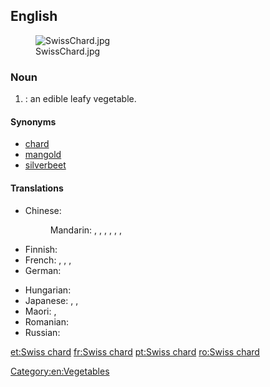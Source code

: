 ==English==
[[File:SwissChard.jpg|thumb]]

===Noun===
{{en-noun|-}}

# {{taxlink|Beta vulgaris var. cicla|species|noshow=1}}: an edible leafy vegetable.

====Synonyms====
* [[chard]]
* [[mangold]]
* [[silverbeet]]

====Translations====
{{trans-top|an edible leafy vegetable}}
* Chinese:
*: Mandarin: {{t|cmn|莙薘菜|sc=Hani}}, {{t|cmn|莙薘菜|tr=tǐngdácài|sc=Hani}}, {{t|cmn|葉用甜菜|sc=Hani}}, {{t|cmn|叶用甜菜|tr=yèyòngtiáncài|sc=Hani}}, {{t+|cmn|牛皮菜|tr=niúpícài|sc=Hani}}, {{t|cmn|豬乸菜|sc=Hani}}, {{t|cmn|猪乸菜|tr=zhūnǎcài|sc=Hani}}
* Finnish: {{t|fi|lehtimangoldi}}
* French: {{t+|fr|poirée|f}}, {{t+|fr|blette|f}}, {{t+|fr|bette|f}}, {{t+|fr|jotte|f}}
* German: {{t+|de|Mangold|m}}
{{trans-mid}}
* Hungarian: {{t+|hu|mángold}}
* Japanese: {{t|ja|フダンソウ|tr=fudansō|sc=Jpan}}, {{t|ja|不断草|tr=ふだんそう, fudansō|sc=Jpan}}, {{t|ja|スイスチャード|tr=Suisuchādo|sc=Jpan}}
* Maori: {{t|mi|rau pīti}}, {{t|mi|korare}}
* Romanian: {{t|ro|mangold|m}}
* Russian: {{t+|ru|манго́льд|m}}
{{trans-bottom}}

[[Category:en:Vegetables]]

[[et:Swiss chard]]
[[fr:Swiss chard]]
[[pt:Swiss chard]]
[[ro:Swiss chard]]